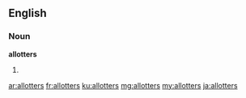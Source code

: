 ==English==

===Noun===
'''allotters'''

# {{plural of|allotter}}

[[ar:allotters]]
[[fr:allotters]]
[[ku:allotters]]
[[mg:allotters]]
[[my:allotters]]
[[ja:allotters]]